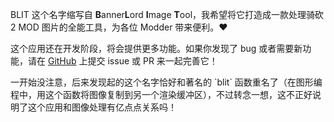 
BLIT 这个名字缩写自 **B**anner**L**ord **I**mage **T**ool，我希望将它打造成一款处理骑砍 2 MOD 图片的全能工具，为各位 Modder 带来便利。❤️

这个应用还在开发阶段，将会提供更多功能。如果你发现了 bug 或者需要新功能，请在 [GitHub](https://github.com/0x1c-works/BLIT/issues) 上提交 issue 或 PR 来一起完善它！

<Callout emoji="😛">
  一开始没注意，后来发现起的这个名字恰好和著名的 `blit`
  函数重名了（在图形编程中，用这个函数将图像复制到另一个渲染缓冲区），不过转念一想，这不正好说明了这个应用和图像处理有亿点点关系吗！
</Callout>
